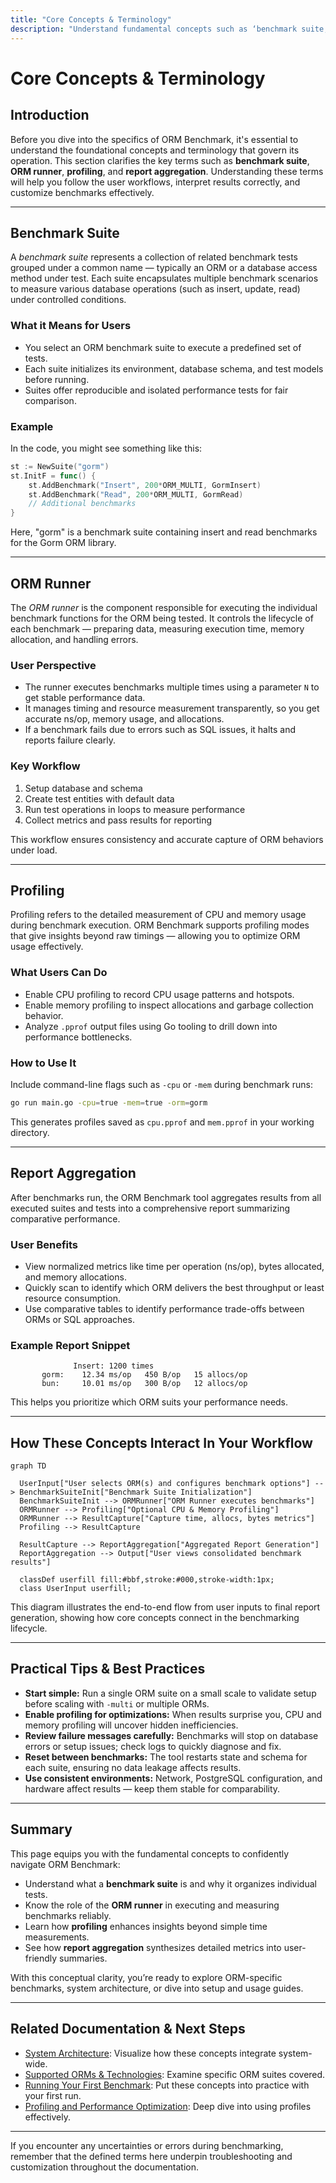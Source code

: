 ```yaml
---
title: "Core Concepts & Terminology"
description: "Understand fundamental concepts such as ‘benchmark suite,’ ‘ORM runner,’ ‘profiling,’ and ‘report aggregation.’ This section defines primary terms and how they appear in user workflows, helping users quickly gain conceptual clarity before diving into specifics."
---
```


# Core Concepts & Terminology

## Introduction

Before you dive into the specifics of ORM Benchmark, it's essential to understand the foundational concepts and terminology that govern its operation. This section clarifies the key terms such as **benchmark suite**, **ORM runner**, **profiling**, and **report aggregation**. Understanding these terms will help you follow the user workflows, interpret results correctly, and customize benchmarks effectively.

---

## Benchmark Suite

A *benchmark suite* represents a collection of related benchmark tests grouped under a common name — typically an ORM or a database access method under test. Each suite encapsulates multiple benchmark scenarios to measure various database operations (such as insert, update, read) under controlled conditions.

### What it Means for Users
- You select an ORM benchmark suite to execute a predefined set of tests.
- Each suite initializes its environment, database schema, and test models before running.
- Suites offer reproducible and isolated performance tests for fair comparison.

### Example
In the code, you might see something like this:

```go
st := NewSuite("gorm")
st.InitF = func() {
    st.AddBenchmark("Insert", 200*ORM_MULTI, GormInsert)
    st.AddBenchmark("Read", 200*ORM_MULTI, GormRead)
    // Additional benchmarks
}
```
Here, "gorm" is a benchmark suite containing insert and read benchmarks for the Gorm ORM library.

---

## ORM Runner

The *ORM runner* is the component responsible for executing the individual benchmark functions for the ORM being tested. It controls the lifecycle of each benchmark — preparing data, measuring execution time, memory allocation, and handling errors.

### User Perspective
- The runner executes benchmarks multiple times using a parameter `N` to get stable performance data.
- It manages timing and resource measurement transparently, so you get accurate ns/op, memory usage, and allocations.
- If a benchmark fails due to errors such as SQL issues, it halts and reports failure clearly.

### Key Workflow
1. Setup database and schema
2. Create test entities with default data
3. Run test operations in loops to measure performance
4. Collect metrics and pass results for reporting

This workflow ensures consistency and accurate capture of ORM behaviors under load.

---

## Profiling

Profiling refers to the detailed measurement of CPU and memory usage during benchmark execution. ORM Benchmark supports profiling modes that give insights beyond raw timings — allowing you to optimize ORM usage effectively.

### What Users Can Do
- Enable CPU profiling to record CPU usage patterns and hotspots.
- Enable memory profiling to inspect allocations and garbage collection behavior.
- Analyze `.pprof` output files using Go tooling to drill down into performance bottlenecks.

### How to Use It
Include command-line flags such as `-cpu` or `-mem` during benchmark runs:

```bash
go run main.go -cpu=true -mem=true -orm=gorm
```
This generates profiles saved as `cpu.pprof` and `mem.pprof` in your working directory.

---

## Report Aggregation

After benchmarks run, the ORM Benchmark tool aggregates results from all executed suites and tests into a comprehensive report summarizing comparative performance.

### User Benefits
- View normalized metrics like time per operation (ns/op), bytes allocated, and memory allocations.
- Quickly scan to identify which ORM delivers the best throughput or least resource consumption.
- Use comparative tables to identify performance trade-offs between ORMs or SQL approaches.

### Example Report Snippet
```
              Insert: 1200 times
       gorm:    12.34 ms/op   450 B/op   15 allocs/op
       bun:     10.01 ms/op   300 B/op   12 allocs/op
```
This helps you prioritize which ORM suits your performance needs.

---

## How These Concepts Interact In Your Workflow

```mermaid
graph TD

  UserInput["User selects ORM(s) and configures benchmark options"] --> BenchmarkSuiteInit["Benchmark Suite Initialization"]
  BenchmarkSuiteInit --> ORMRunner["ORM Runner executes benchmarks"]
  ORMRunner --> Profiling["Optional CPU & Memory Profiling"]
  ORMRunner --> ResultCapture["Capture time, allocs, bytes metrics"]
  Profiling --> ResultCapture

  ResultCapture --> ReportAggregation["Aggregated Report Generation"]
  ReportAggregation --> Output["User views consolidated benchmark results"]

  classDef userfill fill:#bbf,stroke:#000,stroke-width:1px;
  class UserInput userfill;

``` 

This diagram illustrates the end-to-end flow from user inputs to final report generation, showing how core concepts connect in the benchmarking lifecycle.

---

## Practical Tips & Best Practices

- **Start simple:** Run a single ORM suite on a small scale to validate setup before scaling with `-multi` or multiple ORMs.
- **Enable profiling for optimizations:** When results surprise you, CPU and memory profiling will uncover hidden inefficiencies.
- **Review failure messages carefully:** Benchmarks will stop on database errors or setup issues; check logs to quickly diagnose and fix.
- **Reset between benchmarks:** The tool restarts state and schema for each suite, ensuring no data leakage affects results.
- **Use consistent environments:** Network, PostgreSQL configuration, and hardware affect results — keep them stable for comparability.

---

## Summary

This page equips you with the fundamental concepts to confidently navigate ORM Benchmark:

- Understand what a **benchmark suite** is and why it organizes individual tests.
- Know the role of the **ORM runner** in executing and measuring benchmarks reliably.
- Learn how **profiling** enhances insights beyond simple time measurements.
- See how **report aggregation** synthesizes detailed metrics into user-friendly summaries.

With this conceptual clarity, you’re ready to explore ORM-specific benchmarks, system architecture, or dive into setup and usage guides.

---

## Related Documentation & Next Steps

- [System Architecture](/overview/architecture-and-core-concepts/system-architecture): Visualize how these concepts integrate system-wide.
- [Supported ORMs & Technologies](/overview/architecture-and-core-concepts/supported-orms): Examine specific ORM suites covered.
- [Running Your First Benchmark](/getting-started/installation-and-first-run/running-your-first-benchmark): Put these concepts into practice with your first run.
- [Profiling and Performance Optimization](/guides/benchmark-workflows/profiling-optimization): Deep dive into using profiles effectively.

---

If you encounter any uncertainties or errors during benchmarking, remember that the defined terms here underpin troubleshooting and customization throughout the documentation.